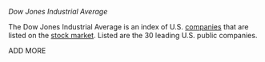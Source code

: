 ''Dow Jones Industrial Average''

The Dow Jones Industrial Average is an index of U.S. [[companies]] that are listed on the [[stock market]]. Listed are the 30 leading U.S. public companies.

ADD MORE